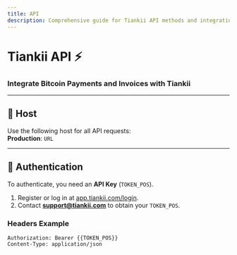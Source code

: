 ```yaml
---
title: API
description: Comprehensive guide for Tiankii API methods and integration.
---
```


# Tiankii API ⚡  
### Integrate Bitcoin Payments and Invoices with Tiankii  

---

## 🔗 **Host**  
Use the following host for all API requests:  
**Production**: `URL`

---

## 🔑 **Authentication**  

To authenticate, you need an **API Key** (`TOKEN_POS`).  

1. Register or log in at [app.tiankii.com/login](https://app.tiankii.com/login).  
2. Contact **support@tiankii.com** to obtain your `TOKEN_POS`.  

### **Headers Example**  
```http
Authorization: Bearer {{TOKEN_POS}}
Content-Type: application/json
